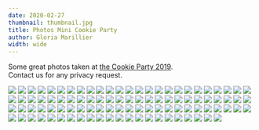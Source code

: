 ```yaml
---
date: 2020-02-27
thumbnail: thumbnail.jpg
title: Photos Mini Cookie Party
author: Gloria Marillier
width: wide
---
```



Some great photos taken at [the Cookie Party 2019](/events/2019-10-26-cookie-party/).  
Contact us for any privacy request.

<Grid columns={2} gutterSize={GutterSize.Narrow}>
<Cell><img src="photos/0.jpg"/></Cell>
<Cell><img src="photos/1.jpg"/></Cell>
<Cell><img src="photos/2.jpg"/></Cell>
<Cell><img src="photos/3.jpg"/></Cell>
<Cell><img src="photos/4.jpg"/></Cell>
<Cell><img src="photos/5.jpg"/></Cell>
<Cell><img src="photos/6.jpg"/></Cell>
<Cell><img src="photos/7.jpg"/></Cell>
<Cell><img src="photos/8.jpg"/></Cell>
<Cell><img src="photos/9.jpg"/></Cell>
<Cell><img src="photos/10.jpg"/></Cell>
<Cell><img src="photos/11.jpg"/></Cell>
<Cell><img src="photos/12.jpg"/></Cell>
<Cell><img src="photos/13.jpg"/></Cell>
<Cell><img src="photos/14.jpg"/></Cell>
<Cell><img src="photos/15.jpg"/></Cell>
<Cell><img src="photos/16.jpg"/></Cell>
<Cell><img src="photos/17.jpg"/></Cell>
<Cell><img src="photos/18.jpg"/></Cell>
<Cell><img src="photos/19.jpg"/></Cell>
<Cell><img src="photos/20.jpg"/></Cell>
<Cell><img src="photos/21.jpg"/></Cell>
<Cell><img src="photos/22.jpg"/></Cell>
<Cell><img src="photos/23.jpg"/></Cell>
<Cell><img src="photos/24.jpg"/></Cell>
<Cell><img src="photos/25.jpg"/></Cell>
<Cell><img src="photos/26.jpg"/></Cell>
<Cell><img src="photos/27.jpg"/></Cell>
<Cell><img src="photos/28.jpg"/></Cell>
<Cell><img src="photos/29.jpg"/></Cell>
<Cell><img src="photos/30.jpg"/></Cell>
<Cell><img src="photos/31.jpg"/></Cell>
<Cell><img src="photos/32.jpg"/></Cell>
<Cell><img src="photos/33.jpg"/></Cell>
<Cell><img src="photos/34.jpg"/></Cell>
<Cell><img src="photos/35.jpg"/></Cell>
<Cell><img src="photos/36.jpg"/></Cell>
<Cell><img src="photos/37.jpg"/></Cell>
<Cell><img src="photos/38.jpg"/></Cell>
<Cell><img src="photos/39.jpg"/></Cell>
<Cell><img src="photos/40.jpg"/></Cell>
<Cell><img src="photos/41.jpg"/></Cell>
<Cell><img src="photos/42.jpg"/></Cell>
<Cell><img src="photos/43.jpg"/></Cell>
<Cell><img src="photos/44.jpg"/></Cell>
<Cell><img src="photos/45.jpg"/></Cell>
<Cell><img src="photos/46.jpg"/></Cell>
<Cell><img src="photos/47.jpg"/></Cell>
<Cell><img src="photos/48.jpg"/></Cell>
<Cell><img src="photos/49.jpg"/></Cell>
<Cell><img src="photos/50.jpg"/></Cell>
<Cell><img src="photos/51.jpg"/></Cell>
<Cell><img src="photos/52.jpg"/></Cell>
<Cell><img src="photos/53.jpg"/></Cell>
<Cell><img src="photos/54.jpg"/></Cell>
<Cell><img src="photos/55.jpg"/></Cell>
<Cell><img src="photos/56.jpg"/></Cell>
<Cell><img src="photos/57.jpg"/></Cell>
<Cell><img src="photos/58.jpg"/></Cell>
<Cell><img src="photos/59.jpg"/></Cell>
<Cell><img src="photos/60.jpg"/></Cell>
<Cell><img src="photos/61.jpg"/></Cell>
<Cell><img src="photos/62.jpg"/></Cell>
<Cell><img src="photos/63.jpg"/></Cell>
<Cell><img src="photos/64.jpg"/></Cell>
<Cell><img src="photos/65.jpg"/></Cell>
<Cell><img src="photos/66.jpg"/></Cell>
<Cell><img src="photos/67.jpg"/></Cell>
<Cell><img src="photos/68.jpg"/></Cell>
<Cell><img src="photos/69.jpg"/></Cell>
<Cell><img src="photos/70.jpg"/></Cell>
<Cell><img src="photos/71.jpg"/></Cell>
<Cell><img src="photos/72.jpg"/></Cell>
<Cell><img src="photos/73.jpg"/></Cell>
<Cell><img src="photos/74.jpg"/></Cell>
<Cell><img src="photos/75.jpg"/></Cell>
<Cell><img src="photos/76.jpg"/></Cell>
<Cell><img src="photos/77.jpg"/></Cell>
<Cell><img src="photos/78.jpg"/></Cell>
<Cell><img src="photos/79.jpg"/></Cell>
<Cell><img src="photos/80.jpg"/></Cell>
<Cell><img src="photos/81.jpg"/></Cell>
<Cell><img src="photos/82.jpg"/></Cell>
<Cell><img src="photos/83.jpg"/></Cell>
<Cell><img src="photos/84.jpg"/></Cell>
<Cell><img src="photos/85.jpg"/></Cell>
<Cell><img src="photos/86.jpg"/></Cell>
<Cell><img src="photos/87.jpg"/></Cell>
<Cell><img src="photos/88.jpg"/></Cell>
<Cell><img src="photos/89.jpg"/></Cell>
<Cell><img src="photos/90.jpg"/></Cell>
<Cell><img src="photos/91.jpg"/></Cell>
<Cell><img src="photos/92.jpg"/></Cell>
<Cell><img src="photos/93.jpg"/></Cell>
<Cell><img src="photos/94.jpg"/></Cell>
<Cell><img src="photos/95.jpg"/></Cell>
<Cell><img src="photos/96.jpg"/></Cell>
</Grid>